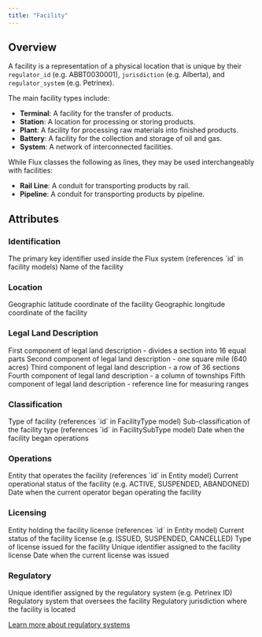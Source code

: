 ```yaml
---
title: "Facility"
---
```


## Overview

A facility is a representation of a physical location that is unique by their `regulator_id` (e.g. ABBT0030001), `jurisdiction` (e.g. Alberta), and `regulator_system` (e.g. Petrinex).

The main facility types include:

- **Terminal**: A facility for the transfer of products.
- **Station**: A location for processing or storing products.
- **Plant**: A facility for processing raw materials into finished products.
- **Battery**: A facility for the collection and storage of oil and gas.
- **System**: A network of interconnected facilities.

While Flux classes the following as lines, they may be used interchangeably with facilities:

- **Rail Line**: A conduit for transporting products by rail.
- **Pipeline**: A conduit for transporting products by pipeline.

## Attributes

### Identification

<ResponseField name="ID" required>
  The primary key identifier used inside the Flux system (references `id` in
  facility models)
</ResponseField>

<ResponseField name="Name" required>
  Name of the facility
</ResponseField>

### Location

<ResponseField name="Latitude">
  Geographic latitude coordinate of the facility
</ResponseField>

<ResponseField name="Longitude">
  Geographic longitude coordinate of the facility
</ResponseField>

### Legal Land Description

<ResponseField name="Legal Subdivision (LSD)" required>
  First component of legal land description - divides a section into 16 equal
  parts
</ResponseField>

<ResponseField name="Section" required>
  Second component of legal land description - one square mile (640 acres)
</ResponseField>

<ResponseField name="Township" required>
  Third component of legal land description - a row of 36 sections
</ResponseField>

<ResponseField name="Range" required>
  Fourth component of legal land description - a column of townships
</ResponseField>

<ResponseField name="Meridian" required>
  Fifth component of legal land description - reference line for measuring
  ranges
</ResponseField>

### Classification

<ResponseField name="Type" required>
  Type of facility (references `id` in FacilityType model)
</ResponseField>

<ResponseField name="Sub Type" required>
  Sub-classification of the facility type (references `id` in FacilitySubType
  model)
</ResponseField>

<ResponseField name="Start Date" required>
  Date when the facility began operations
</ResponseField>

### Operations

<ResponseField name="Operator" required>
  Entity that operates the facility (references `id` in Entity model)
</ResponseField>

<ResponseField name="Operational Status" required>
  Current operational status of the facility (e.g. ACTIVE, SUSPENDED, ABANDONED)
</ResponseField>

<ResponseField name="Operator Start Date" required>
  Date when the current operator began operating the facility
</ResponseField>

### Licensing

<ResponseField name="Licensee">
  Entity holding the facility license (references `id` in Entity model)
</ResponseField>

<ResponseField name="License Status">
  Current status of the facility license (e.g. ISSUED, SUSPENDED, CANCELLED)
</ResponseField>

<ResponseField name="License Type">
  Type of license issued for the facility
</ResponseField>

<ResponseField name="License Number">
  Unique identifier assigned to the facility license
</ResponseField>

<ResponseField name="License Issued Date">
  Date when the current license was issued
</ResponseField>

### Regulatory

<ResponseField name="Regulator ID" required>
  Unique identifier assigned by the regulatory system (e.g. Petrinex ID)
</ResponseField>

<ResponseField name="Regulator System" required>
  Regulatory system that oversees the facility
</ResponseField>

<ResponseField name="Jurisdiction" required>
  Regulatory jurisdiction where the facility is located
</ResponseField>

[Learn more about regulatory systems](/models/regulatory/overview)
